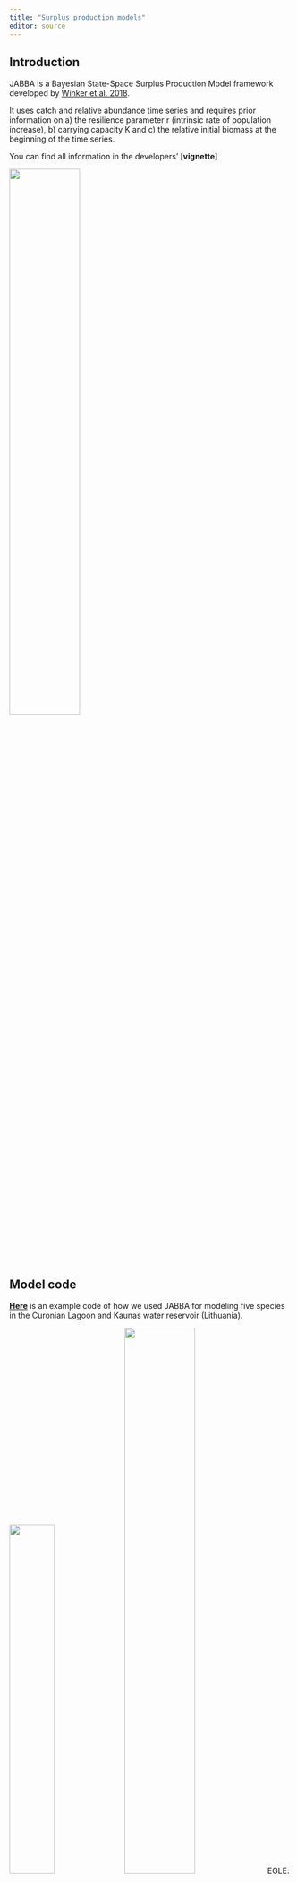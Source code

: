 ```yaml
---
title: "Surplus production models"
editor: source
---
```


## Introduction 

JABBA is a Bayesian State-Space Surplus Production Model framework developed by [Winker et al. 2018](resources/Winker2018.pdf).

It uses catch and relative abundance time series and requires prior information on a) the resilience parameter r (intrinsic rate of population increase), b) carrying capacity K and c) the relative initial biomass at the beginning of the time series. 

You can find all information in the developers' [**vignette**]

![](images/BBmsy_Roach.png){width="50%" height="50%"} 

## Model code 

[**Here**](scripts/jabba.Rmd) is an example code of how we used JABBA for modeling five species in the Curonian Lagoon and Kaunas water reservoir (Lithuania). 


![](images/Kobe_Roach.png){width="40%" height="40%"} 
![](images/Posteriors_Roach.png){width="50%" height="50%"} EGLE: need to add Rmd scripts


## Application of the model

To learn more about surplus production modeling to Curonian Lagoon and Kaunas Water Reservoir fish stocks and results that could be of interest to managers, you can read [this](resources/KM_jabba_rez.pdf) and [this](resources/Kaunas_jabba_rez.pdf) summary or watch [**this conference talk**](youtube%20link).


![](images/Pikeperchprojection.tiff){width="50%" height="50%"}

